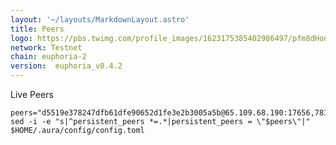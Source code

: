 ```yaml
---
layout: '~/layouts/MarkdownLayout.astro'
title: Peers
logo: https://pbs.twimg.com/profile_images/1623175385402986497/pfm8dHoo_400x400.jpg
network: Testnet
chain: euphoria-2 
version:  euphoria_v0.4.2
---
```


Live Peers 

```
peers="d5519e378247dfb61dfe90652d1fe3e2b3005a5b@65.109.68.190:17656,7812205773ac30f3d47200ac2391c79896c60135@54.254.220.113:26656,e3dbeeeb2dea9912610b92a436dfe3cb831a94e4@65.108.195.29:36126,b2394ad608075aa405cdf4ab55e36376d93f7b1d@65.108.206.118:56656,3d6b07bdb11754c8c8512525dac109d8bdee3857@65.21.53.39:7656,0770c2687cc34d59ca62270960d3ffcad6e42cf8@65.108.233.44:21656,7bc01325a59434dffaeef624c1c5f5f7b9fc826b@135.181.215.116:27656,7cad1bcb2ad777dba21840832341f2ce14bae1a5@5.75.174.126:26656"
sed -i -e "s|^persistent_peers *=.*|persistent_peers = \"$peers\"|" $HOME/.aura/config/config.toml
```



